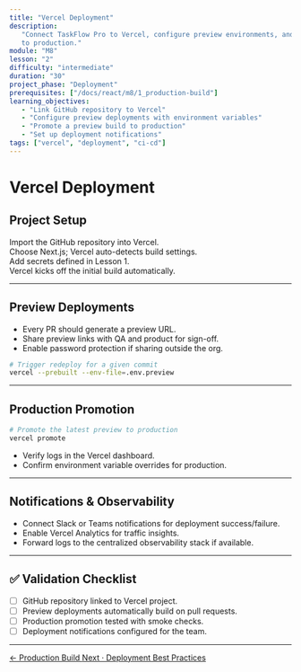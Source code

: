 ```yaml
---
title: "Vercel Deployment"
description:
   "Connect TaskFlow Pro to Vercel, configure preview environments, and promote
   to production."
module: "M8"
lesson: "2"
difficulty: "intermediate"
duration: "30"
project_phase: "Deployment"
prerequisites: ["/docs/react/m8/1_production-build"]
learning_objectives:
   - "Link GitHub repository to Vercel"
   - "Configure preview deployments with environment variables"
   - "Promote a preview build to production"
   - "Set up deployment notifications"
tags: ["vercel", "deployment", "ci-cd"]
---
```



# Vercel Deployment

## Project Setup

<Steps>
   <div title='Create Project'>Import the GitHub repository into Vercel.</div>
   <div title='Select Framework'>
      Choose Next.js; Vercel auto-detects build settings.
   </div>
   <div title='Configure Env Vars'>Add secrets defined in Lesson 1.</div>
   <div title='Trigger First Deploy'>
      Vercel kicks off the initial build automatically.
   </div>
</Steps>

---

## Preview Deployments

-  Every PR should generate a preview URL.
-  Share preview links with QA and product for sign-off.
-  Enable password protection if sharing outside the org.

```bash
# Trigger redeploy for a given commit
vercel --prebuilt --env-file=.env.preview
```

---

## Production Promotion

```bash
# Promote the latest preview to production
vercel promote
```

-  Verify logs in the Vercel dashboard.
-  Confirm environment variable overrides for production.

---

## Notifications & Observability

-  Connect Slack or Teams notifications for deployment success/failure.
-  Enable Vercel Analytics for traffic insights.
-  Forward logs to the centralized observability stack if available.

---

## ✅ Validation Checklist

-  [ ] GitHub repository linked to Vercel project.
-  [ ] Preview deployments automatically build on pull requests.
-  [ ] Production promotion tested with smoke checks.
-  [ ] Deployment notifications configured for the team.

---

<div className='mt-8 flex justify-between'>
   <a
      href='/docs/react/m8/1_production-build'
      className='text-sm font-medium text-muted-foreground hover:text-foreground'
   >
      ← Production Build
   </a>
   <a
      href='/docs/react/m8/3_deployment-best-practices'
      className='text-sm font-medium text-primary hover:text-primary/80'
   >
      Next · Deployment Best Practices
   </a>
</div>
